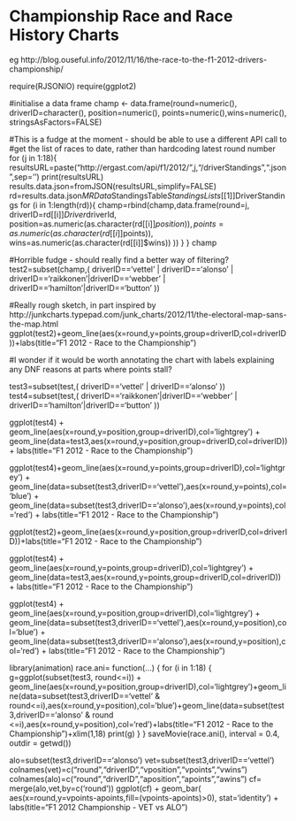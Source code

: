 Championship Race and Race History Charts
=========================================


eg http://blog.ouseful.info/2012/11/16/the-race-to-the-f1-2012-drivers-championship/

require(RJSONIO)
require(ggplot2)
 
#initialise a data frame
champ <- data.frame(round=numeric(),
                 driverID=character(), 
                 position=numeric(), points=numeric(),wins=numeric(),
                 stringsAsFactors=FALSE)
 
#This is a fudge at the moment - should be able to use a different API call to 
#get the list of races to date, rather than hardcoding latest round number
for (j in 1:18){
  resultsURL=paste("http://ergast.com/api/f1/2012/",j,"/driverStandings",".json",sep='')
  print(resultsURL)
  results.data.json=fromJSON(resultsURL,simplify=FALSE)
  rd=results.data.json$MRData$StandingsTable$StandingsLists[[1]]$DriverStandings
  for (i in 1:length(rd)){
    champ=rbind(champ,data.frame(round=j, driverID=rd[[i]]$Driver$driverId,
                               position=as.numeric(as.character(rd[[i]]$position)),
                                points=as.numeric(as.character(rd[[i]]$points)),
                                                  wins=as.numeric(as.character(rd[[i]]$wins)) ))
  }
}
champ
 
#Horrible fudge - should really find a better way of filtering?
test2=subset(champ,( driverID=='vettel' | driverID=='alonso' | driverID=='raikkonen'|driverID=='webber' | driverID=='hamilton'|driverID=='button' ))
 
#Really rough sketch, in part inspired by http://junkcharts.typepad.com/junk_charts/2012/11/the-electoral-map-sans-the-map.html
ggplot(test2)+geom_line(aes(x=round,y=points,group=driverID,col=driverID))+labs(title="F1 2012 - Race to the Championship")
 
#I wonder if it would be worth annotating the chart with labels explaining any DNF reasons at parts where points stall?








test3=subset(test,( driverID=='vettel' | driverID=='alonso' ))
test4=subset(test,( driverID=='raikkonen'|driverID=='webber' | driverID=='hamilton'|driverID=='button' ))
 
ggplot(test4) + geom_line(aes(x=round,y=position,group=driverID),col='lightgrey') + geom_line(data=test3,aes(x=round,y=position,group=driverID,col=driverID)) + labs(title="F1 2012 - Race to the Championship")






ggplot(test4)+geom_line(aes(x=round,y=points,group=driverID),col='lightgrey') + geom_line(data=subset(test3,driverID=='vettel'),aes(x=round,y=points),col='blue') + geom_line(data=subset(test3,driverID=='alonso'),aes(x=round,y=points),col='red') + labs(title="F1 2012 - Race to the Championship")





ggplot(test2)+geom_line(aes(x=round,y=position,group=driverID,col=driverID))+labs(title="F1 2012 - Race to the Championship")




ggplot(test4) + geom_line(aes(x=round,y=points,group=driverID),col='lightgrey') + geom_line(data=test3,aes(x=round,y=points,group=driverID,col=driverID)) + labs(title="F1 2012 - Race to the Championship")





ggplot(test4) + geom_line(aes(x=round,y=position,group=driverID),col='lightgrey') + geom_line(data=subset(test3,driverID=='vettel'),aes(x=round,y=position),col='blue') + geom_line(data=subset(test3,driverID=='alonso'),aes(x=round,y=position),col='red') + labs(title="F1 2012 - Race to the Championship")





library(animation)
race.ani= function(...) {
  for (i in 1:18) {
    g=ggplot(subset(test3, round<=i)) + geom_line(aes(x=round,y=position,group=driverID),col='lightgrey')+geom_line(data=subset(test3,driverID=='vettel' & round<=i),aes(x=round,y=position),col='blue')+geom_line(data=subset(test3,driverID=='alonso' & round <=i),aes(x=round,y=position),col='red')+labs(title="F1 2012 - Race to the Championship")+xlim(1,18)
    print(g)
  }
}
saveMovie(race.ani(), interval = 0.4, outdir = getwd())



alo=subset(test3,driverID=='alonso')
vet=subset(test3,driverID=='vettel')
colnames(vet)=c("round","driverID","vposition","vpoints","vwins")
colnames(alo)=c("round","driverID","aposition","apoints","awins")
cf= merge(alo,vet,by=c('round'))
ggplot(cf) + geom_bar( aes(x=round,y=vpoints-apoints,fill=(vpoints-apoints)>0), stat='identity') + labs(title="F1 2012 Championship - VET vs ALO")


